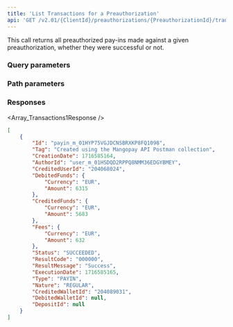 ```yaml
---
title: 'List Transactions for a Preauthorization'  
api: 'GET /v2.01/{ClientId}/preauthorizations/{PreauthorizationId}/transactions'  
---
```




This call returns all preauthorized pay-ins made against a given preauthorization, whether they were successful or not.  

### Query parameters  

<Status />  

<ResultCode />  

<BeforeDate1 />  

<AfterDate1 />  

<Type />  

<Nature />  

### Path parameters  

<PreauthorizationId />  

### Responses  

<AccordionGroup><Accordion title="200">  

<Array_Transactions1Response /></Accordion></AccordionGroup>  

<ResponseExample>  

```json 200  
[
    {
        "Id": "payin_m_01HYP75VGJDCNSBRXKP8FQ1098",
        "Tag": "Created using the Mangopay API Postman collection",
        "CreationDate": 1716585164,
        "AuthorId": "user_m_01HSDQD2RPPQ8NMM36EDGYBMEY",
        "CreditedUserId": "204068024",
        "DebitedFunds": {
            "Currency": "EUR",
            "Amount": 6315
        },
        "CreditedFunds": {
            "Currency": "EUR",
            "Amount": 5683
        },
        "Fees": {
            "Currency": "EUR",
            "Amount": 632
        },
        "Status": "SUCCEEDED",
        "ResultCode": "000000",
        "ResultMessage": "Success",
        "ExecutionDate": 1716585165,
        "Type": "PAYIN",
        "Nature": "REGULAR",
        "CreditedWalletId": "204089031",
        "DebitedWalletId": null,
        "DepositId": null
    }
]
 ```  

</ResponseExample>  

<RequestExample>  
    <PhpListTransactionsPreauthorization />
    <NodeListTransactionsPreauthorization />
    <RubyListTransactionsPreauthorization />
    <PythonListPreauthorizationTransactions />
    <NetListPreauthorizationTransactions />
</RequestExample>